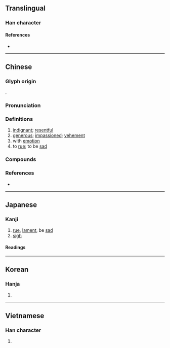 {{character info/new}}
==Translingual==

===Han character===
{{Han char|rn=61|rad=心|as=09|asj=10|sn=12|snj=13|four=91014|canj=PAIU|ids=⿰忄既}}

====References====
* {{Han ref|kx=0399.240|dkj=11122|dj=0739.110|hdz=42331.120|uh=6168|ud=24936|bh=B46E|bd=46190}}

----

==Chinese==
{{zh-forms}}

===Glyph origin===
{{Han etym}}
{{Han compound|心|既|ls=psc|c1=s|c2=p|t1=heart}}.

===Pronunciation===
{{zh-pron
|m=kǎi
|c=koi2,koi3
|h=pfs=khói
|mn=khài
|mc=y
|oc=y
|cat=a,v
}}

===Definitions===
{{zh-hanzi}}

# [[indignant]]; [[resentful]]
# [[generous]]; [[impassioned]]; [[vehement]]
# with [[emotion]]
# to [[rue]]; to be [[sad]]

===Compounds===
{{zh-der|感慨萬千|慨然|感慨|慷慨激昂|慷慨陳詞|慷慨激烈|慷慨悲歌|慷慨仗義|慷慨|慨憤|慨然領諾|慨然應允|慨然允諾|慨歎|慨慨|慨想|慨嘆|慨允|慷慨解囊|慨恨|慷慨擔承|悲歌慷慨|慷慨捐生|慷慨赴義|憤慨|激昂慷慨|軫慨}}

===References===
* {{R:yue:mfccd}}

----

==Japanese==

===Kanji===
{{ja-kanji|grade=c|rs=心09}}

# [[rue]], [[lament]], be [[sad]]
# [[sigh]]

====Readings====
{{ja-readings
|goon=かい
|kanon=かい
|kanyoon=がい
|kun=なげ-く
}}

----

==Korean==

===Hanja===
{{ko-hanja|hangeul=개|eumhun=|rv=gae|mr=kae|y=kay}}

# {{defn|lang=ko|sort=心09}}

----

==Vietnamese==

===Han character===
{{vi-hantu|[[khái]], [[khới]]|rs=心09}}

# {{defn|lang=vi|sort=心09}}